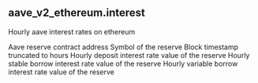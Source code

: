 ## aave_v2_ethereum.interest 
Hourly aave interest rates on ethereum

<ParamField path="reserve">
Aave reserve contract address
</ParamField>
<ParamField path="symbol">
Symbol of the reserve
</ParamField>
<ParamField path="hour">
Block timestamp truncated to hours
</ParamField>
<ParamField path="deposit_apy">
Hourly deposit interest rate value of the reserve
</ParamField>
<ParamField path="stable_borrow_apy">
Hourly stable borrow interest rate value of the reserve
</ParamField>
<ParamField path="variable_borrow_apy">
Hourly variable borrow interest rate value of the reserve
</ParamField>
